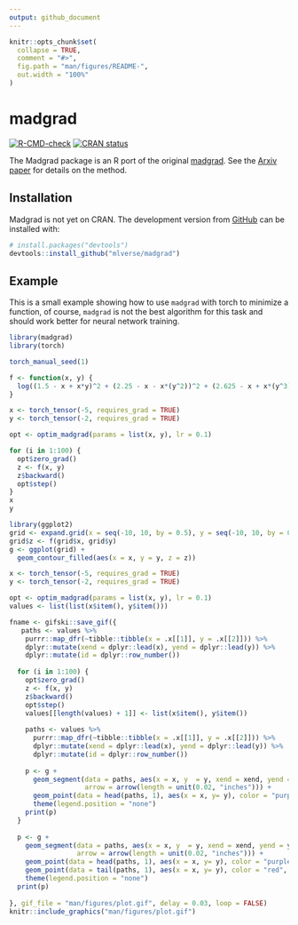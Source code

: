```yaml
---
output: github_document
---
```


<!-- README.md is generated from README.Rmd. Please edit that file -->

```r
knitr::opts_chunk$set(
  collapse = TRUE,
  comment = "#>",
  fig.path = "man/figures/README-",
  out.width = "100%"
)
```

# madgrad

<!-- badges: start -->
[![R-CMD-check](https://github.com/mlverse/madgrad/workflows/R-CMD-check/badge.svg)](https://github.com/mlverse/madgrad/actions)
[![CRAN status](https://www.r-pkg.org/badges/version/madgrad)](https://CRAN.R-project.org/package=madgrad)
<!-- badges: end -->

The Madgrad package is an R port of the original [madgrad](https://github.com/facebookresearch/madgrad).
See the [Arxiv paper](https://arxiv.org/abs/2101.11075) for details on the method.

## Installation

Madgrad is not yet on CRAN. The development version from [GitHub](https://github.com/)
can be installed with:

``` r
# install.packages("devtools")
devtools::install_github("mlverse/madgrad")
```
## Example

This is a small example showing how to use `madgrad` with torch to minimize a function, of course, `madgrad` is not the best algorithm for this task and should work better for neural network training.

```r
library(madgrad)
library(torch)

torch_manual_seed(1)

f <- function(x, y) {
  log((1.5 - x + x*y)^2 + (2.25 - x - x*(y^2))^2 + (2.625 - x + x*(y^3))^2)
}

x <- torch_tensor(-5, requires_grad = TRUE)
y <- torch_tensor(-2, requires_grad = TRUE)

opt <- optim_madgrad(params = list(x, y), lr = 0.1)

for (i in 1:100) {
  opt$zero_grad()
  z <- f(x, y)
  z$backward()
  opt$step()
}
x
y
```

```r
library(ggplot2)
grid <- expand.grid(x = seq(-10, 10, by = 0.5), y = seq(-10, 10, by = 0.5))
grid$z <- f(grid$x, grid$y)
g <- ggplot(grid) +
  geom_contour_filled(aes(x = x, y = y, z = z))

x <- torch_tensor(-5, requires_grad = TRUE)
y <- torch_tensor(-2, requires_grad = TRUE)

opt <- optim_madgrad(params = list(x, y), lr = 0.1)
values <- list(list(x$item(), y$item()))

fname <- gifski::save_gif({
   paths <- values %>% 
    purrr::map_dfr(~tibble::tibble(x = .x[[1]], y = .x[[2]])) %>% 
    dplyr::mutate(xend = dplyr::lead(x), yend = dplyr::lead(y)) %>% 
    dplyr::mutate(id = dplyr::row_number())
  
  for (i in 1:100) {
    opt$zero_grad()
    z <- f(x, y)
    z$backward()
    opt$step()
    values[[length(values) + 1]] <- list(x$item(), y$item())  
    
    paths <- values %>% 
      purrr::map_dfr(~tibble::tibble(x = .x[[1]], y = .x[[2]])) %>% 
      dplyr::mutate(xend = dplyr::lead(x), yend = dplyr::lead(y)) %>% 
      dplyr::mutate(id = dplyr::row_number())
    
    p <- g + 
      geom_segment(data = paths, aes(x = x, y  = y, xend = xend, yend = yend), 
                   arrow = arrow(length = unit(0.02, "inches"))) +
      geom_point(data = head(paths, 1), aes(x = x, y= y), color = "purple", size = 2) +
      theme(legend.position = "none")
    print(p)
  }
  
  p <- g +
    geom_segment(data = paths, aes(x = x, y  = y, xend = xend, yend = yend), 
                 arrow = arrow(length = unit(0.02, "inches"))) +
    geom_point(data = head(paths, 1), aes(x = x, y= y), color = "purple", size = 2) +
    geom_point(data = tail(paths, 1), aes(x = x, y= y), color = "red", size = 2) +
    theme(legend.position = "none")
  print(p)
  
}, gif_file = "man/figures/plot.gif", delay = 0.03, loop = FALSE)
knitr::include_graphics("man/figures/plot.gif")
```

